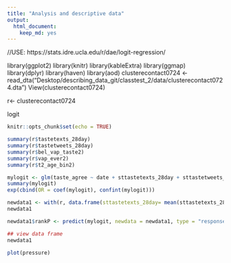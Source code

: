 ```yaml
---
title: "Analysis and descriptive data"
output:
  html_document:
    keep_md: yes
---
```


//USE: https://stats.idre.ucla.edu/r/dae/logit-regression/ 

library(ggplot2)
library(knitr)
library(kableExtra)
library(ggmap)
library(dplyr)
library(haven)
library(aod)
clusterecontact0724 <- read_dta("Desktop/describing_data_git/classtest_2/data/clusterecontact0724.dta")
View(clusterecontact0724)

r<- clusterecontact0724

logit


```r
knitr::opts_chunk$set(echo = TRUE)

summary(r$tastetexts_28day)
summary(r$tastetweets_28day)
summary(r$bel_vap_taste2)
summary(r$vap_ever2)
summary(r$t2_age_bin2)

mylogit <- glm(taste_agree ~ date + sttastetexts_28day + sttastetweets_28day + sttastetexts_28day*sttastetweets_28day, data =r)
summary(mylogit)
exp(cbind(OR = coef(mylogit), confint(mylogit)))


```

```r
newdata1 <- with(r, data.frame(sttastetexts_28day= mean(sttastetexts_28day), sttastetweets_28day = mean(sttastetweets_28day), rank = factor(1:3)))
newdata1 

newdata1$rankP <- predict(mylogit, newdata = newdata1, type = "response")

## view data frame
newdata1
```


```r
plot(pressure)
```

